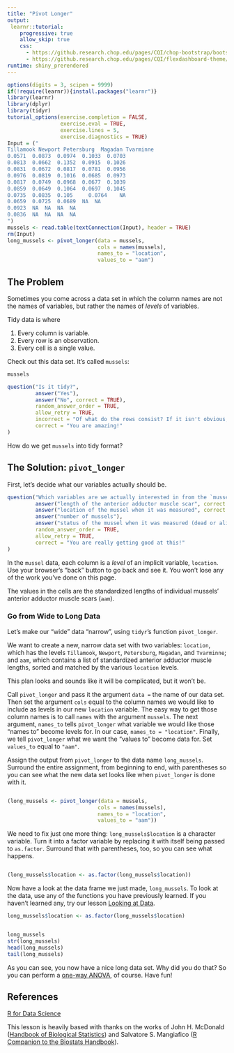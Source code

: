 ```yaml
---
title: "Pivot Longer"
output: 
 learnr::tutorial:
    progressive: true
    allow_skip: true
    css:
      - https://github.research.chop.edu/pages/CQI/chop-bootstrap/bootstrap-3/bootstrap.min.css
      - https://github.research.chop.edu/pages/CQI/flexdashboard-theme/css/flexdashboard.min.css
runtime: shiny_prerendered
---
```


```r
options(digits = 3, scipen = 9999)
if(!require(learnr)){install.packages("learnr")}
library(learnr)
library(dplyr)
library(tidyr)
tutorial_options(exercise.completion = FALSE,
                 exercise.eval = TRUE,
                 exercise.lines = 5,
                 exercise.diagnostics = TRUE)
Input = ("
Tillamook Newport Petersburg  Magadan Tvarminne
0.0571	0.0873	0.0974	0.1033	0.0703
0.0813	0.0662	0.1352	0.0915	0.1026
0.0831	0.0672	0.0817	0.0781	0.0956
0.0976	0.0819	0.1016	0.0685	0.0973
0.0817	0.0749	0.0968	0.0677	0.1039
0.0859	0.0649	0.1064	0.0697	0.1045
0.0735	0.0835	0.105	  0.0764	NA
0.0659	0.0725	0.0689  NA  NA
0.0923  NA  NA  NA  NA
0.0836  NA  NA  NA  NA
")
mussels <- read.table(textConnection(Input), header = TRUE)
rm(Input)
long_mussels <- pivot_longer(data = mussels,
                             cols = names(mussels),
                             names_to = "location",
                             values_to = "aam")
```

## The Problem

Sometimes you come across a data set in which the column names are not the names of variables, but rather the names of _levels_ of variables. 

Tidy data is where

1. Every column is variable.    
2. Every row is an observation.    
3. Every cell is a single value.

Check out this data set. It's called `mussels`:

```r
mussels
```

```r
question("Is it tidy?",
         answer("Yes"),
         answer("No", correct = TRUE),
         random_answer_order = TRUE,
         allow_retry = TRUE,
         incorrect = "Of what do the rows consist? If it isn't obvious, consider the possibility that you are not looking at a tidy data set.",
         correct = "You are amazing!"
)
```

How do we get `mussels` into tidy format? 

## The Solution: `pivot_longer`

First, let's decide what our variables actually should be.

```r
question("Which variables are we actually interested in from the `mussels` data set?",
         answer("length of the anterior adductor muscle scar", correct = TRUE),
         answer("location of the mussel when it was measured", correct = TRUE),
         answer("number of mussels"),
         answer("status of the mussel when it was measured (dead or alive)"),
         random_answer_order = TRUE,
         allow_retry = TRUE,
         correct = "You are really getting good at this!"
)
```

In the `mussel` data, each column is a _level_ of an implicit variable, `location`. Use your browser's "back" button to go back and see it. You won't lose any of the work you've done on this page.

The values in the cells are the standardized lengths of individual mussels' anterior adductor muscle scars (`aam`).

### Go from Wide to Long Data

Let's make our "wide" data "narrow", using `tidyr`'s function `pivot_longer`.

We want to create a new, narrow data set with two variables: `location`, which has the levels `Tillamook`, `Newport`, `Petersburg`, `Magadan`, and `Tvarminne`; and `aam`, which contains a list of standardized anterior adductor muscle lengths, sorted and matched by the various `location` levels. 

This plan looks and sounds like it will be complicated, but it won't be.

Call `pivot_longer` and pass it the argument `data = ` the name of our data set. Then set the argument `cols` equal to the column names we would like to include as levels in our new `location` variable. The easy way to get those column names is to call `names` with the argument `mussels`. The next argument, `names_to` tells `pivot_longer` what variable we would like those "names to" become levels for. In our case, `names_to = "location"`. Finally, we tell `pivot_longer` what we want the "values to" become data for. Set `values_to` equal to `"aam"`. 

Assign the output from `pivot_longer` to the data name `long_mussels`. Surround the entire assignment, from beginning to end, with parentheses so you can see what the new data set looks like when `pivot_longer` is done with it. 

```r

```
```r
(long_mussels <- pivot_longer(data = mussels,
                             cols = names(mussels),
                             names_to = "location",
                             values_to = "aam"))
```

We need to fix just one more thing: `long_mussels$location` is a character variable. Turn it into a factor variable by replacing it with itself being passed to `as.factor`. Surround that with parentheses, too, so you can see what happens. 

```r

```
```r
(long_mussels$location <- as.factor(long_mussels$location))
```

Now have a look at the data frame we just made, `long_mussels`. To look at the data, use any of the functions you have previously learned. If you haven't learned any, try our lesson [Looking at Data](../swirl-looking-at-data/).

```r
long_mussels$location <- as.factor(long_mussels$location)
```
```r

```
```r
long_mussels
str(long_mussels)
head(long_mussels)
tail(long_mussels)
```

As you can see, you now have a nice long data set. Why did you do that? So you can perform a [one-way ANOVA](../sb-one-way-anova/), of course. Have fun!

## References

[R for Data Science](https://r4ds.had.co.nz/tidy-data.html#spreading-and-gathering)

This lesson is heavily based with thanks on the works of John H. McDonald ([Handbook of Biological Statistics](http://www.biostathandbook.com/chigof.html)) and Salvatore S. Mangiafico ([R Companion to the Biostats Handbook](https://rcompanion.org/rcompanion/b_03.html)).
